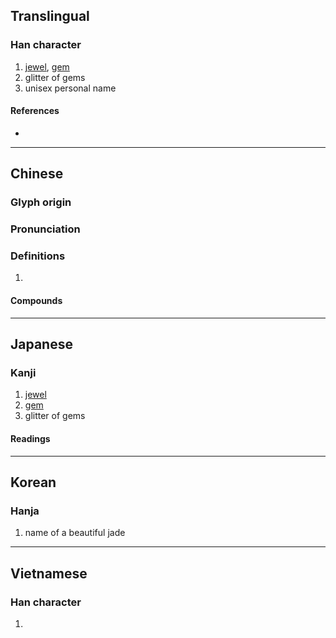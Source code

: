 {{character info/new}}
==Translingual==

===Han character===
{{Han char|rn=96|rad=玉|as=08|sn=12|four=19189|canj=MGFF|ids=⿰𤣩炎}}

# [[jewel]], [[gem]]
# glitter of gems
# unisex personal name

====References====
* {{Han ref|kx=0735.060|dkj=21073|dj=1147.040|hdz=21123.080|uh=7430|ud=29744|bh=DA7C|bd=55932}}

----

==Chinese==
{{zh-forms}}

===Glyph origin===
{{Han etym}}

===Pronunciation===
{{zh-pron
|m=yǎn
|c=jim5
|mc=y
|oc=y
|cat=
}}

===Definitions===
{{zh-hanzi}}

# {{rfdef|zh}}

====Compounds====
{{zh-der|琬琰|琰琰|琰圭}}

----

==Japanese==

===Kanji===
{{ja-kanji|grade=|rs=玉08}}

# [[jewel]]
# [[gem]]
# glitter of gems

====Readings====
{{ja-readings|on=[[えん]] (en)|kun=|nanori=}}

----

==Korean==

===Hanja===
{{ko-hanja|hangeul=염|eumhun=|rv=yeom|mr=yŏm|y=yem}}

# name of a beautiful jade

----

==Vietnamese==

===Han character===
{{vi-hantu|[[diễm]], [[dặm]]|rs=玉08}}

# {{defn|lang=vi|sort=玉08}}